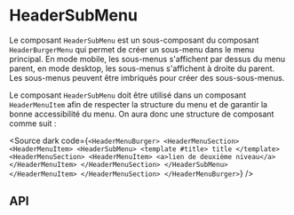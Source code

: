 
<Meta of={HeaderSubMenuStories} />

# HeaderSubMenu

Le composant `HeaderSubMenu` est un sous-composant du composant `HeaderBurgerMenu` qui permet de créer un sous-menu dans le menu principal.
En mode mobile, les sous-menus s'affichent par dessus du menu parent, en mode desktop, les sous-menus s'affichent à droite du parent.
Les sous-menus peuvent être imbriqués pour créer des sous-sous-menus.

Le composant `HeaderSubMenu` doit être utilisé dans un composant `HeaderMenuItem` afin de respecter la structure du menu et de garantir la bonne accessibilité du menu.
On aura donc une structure de composant comme suit :

<Source
  dark
  code={`
<HeaderMenuBurger>
	<HeaderMenuSection>
		<HeaderMenuItem>
			<HeaderSubMenu>
				<template #title>
					title
				</template>
				<HeaderMenuSection>
					<HeaderMenuItem>
						<a>lien de deuxième niveau</a>
					</HeaderMenuItem>
				</HeaderMenuSection>
			</HeaderSubMenu>
		</HeaderMenuItem>
	</HeaderMenuSection>
</HeaderMenuBurger>
`}
/>



<Canvas of={HeaderSubMenuStories.Default} />

## API

<Controls of={HeaderSubMenuStories.Default} />
